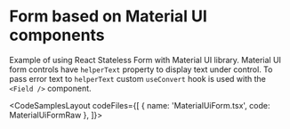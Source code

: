 
# Form based on Material UI components

Example of using React Stateless Form with Material UI library.
Material UI form controls have `helperText` property to display text under control.
To pass error text to `helperText` custom `useConvert` hook is used with the `<Field />` component.

<CodeSamplesLayout
  codeFiles={[
    { name: 'MaterialUiForm.tsx', code: MaterialUiFormRaw },
  ]}>
  <MaterialUiForm />
</CodeSamplesLayout>